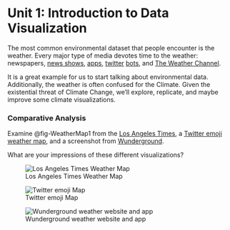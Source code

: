 # Unit 1: Introduction to Data Visualization {#sec-weather}

The most common environmental dataset that people encounter is the weather. Every major type of media devotes time to the weather: newspapers, [news shows](https://www.youtube.com/watch?v=gTol-2-Iwio), [apps](https://www.wunderground.com/), [twitter](https://twitter.com/EmojiWeatherUSA?lang=en) [bots](https://twitter.com/laxweatherbot), and [The Weather Channel](https://weather.com/).

It is a great example for us to start talking about environmental data. Additionally, the weather is often confused for the Climate. Given the existential threat of Climate Change, we'll explore, replicate, and maybe improve some climate visualizations.

### Comparative Analysis

Examine @fig-WeatherMap1 from the [Los Angeles Times](https://www.latimes.com), a [Twitter emoji weather map](https://twitter.com/EmojiWeatherUSA?lang=en), and a screenshot from [Wunderground](https://www.wunderground.com).

::: {.callout-note appearance="simple"}
What are your impressions of these different visualizations?
:::

![Los Angeles Times Weather Map](images/LATimesWeather.jpg){#fig-WeatherMap1}

![Twitter emoji Map](images/emojiWeather.png){#fig-emojiMap}

![Wunderground weather website and app](images/wunderground.png){#fig-Wunderground}
